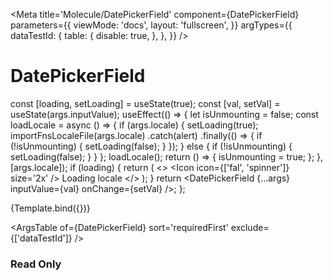 

<Meta
  title='Molecule/DatePickerField'
  component={DatePickerField}
  parameters={{
    viewMode: 'docs',
    layout: 'fullscreen',
  }}
  argTypes={{
    dataTestId: {
      table: {
        disable: true,
      },
    },
  }}
/>

# DatePickerField

  const [loading, setLoading] = useState(true);
  const [val, setVal] = useState(args.inputValue);
  useEffect(() => {
    let isUnmounting = false;
    const loadLocale = async () => {
      if (args.locale) {
        setLoading(true);
        importFnsLocaleFile(args.locale)
          .catch(alert)
          .finally(() => {
            if (!isUnmounting) {
              setLoading(false);
            }
          });
      } else {
        if (!isUnmounting) {
          setLoading(false);
        }
      }
    };
    loadLocale();
    return () => {
      isUnmounting = true;
    };
  }, [args.locale]);
  if (loading) {
    return (
      <>
        <Icon icon={['fal', 'spinner']} size='2x' />
        Loading locale
      </>
    );
  }
  return <DatePickerField {...args} inputValue={val} onChange={setVal} />;
};

<Canvas withSource='open'>
  <Story
    name='DatePickerField'
    args={{
      label: 'Date picker field',
      placeholder: 'Select a date',
      isClearable: true,
    }}>
    {Template.bind({})}
  </Story>
</Canvas>

<ArgsTable of={DatePickerField} sort='requiredFirst' exclude={['dataTestId']} />

### Read Only

<Canvas>
  <Template
    fieldSize={6}
    label='Date picker field in read only with label size = 4 and field size = 6, written in french'
    labelSize={4}
    locale='fr'
    placeholder='Date picker placeholder'
    readOnly={true}
    inputValue={new Date()}
  />
</Canvas>

### Error

<Canvas>
  <Template
    fieldSize={6}
    label='Date picker field in error with label size = 4 and field size = 6'
    labelSize={4}
    placeholder='Date picker placeholder'
    errorMessage='This text is on error'
    inputValue={new Date()}
  />
</Canvas>

### Helper

<Canvas>
  <Template
    helperText='Helper text'
    label='Date picker field with helper and counter'
    mandatory={true}
    placeholder='Date picker placeholder'
  />
</Canvas>

### Highlighted

<Canvas>
  <Template
    helperText='Helper text'
    highlighted={true}
    readOnly={true}
    label='Date picker field highlighted'
    placeholder='Date picker placeholder'
    inputValue={new Date()}
  />
</Canvas>

### Disabled

<Canvas>
  <Template
    disabled={true}
    helperText='Helper text'
    label='Date picker field disabled'
    placeholder='Date picker placeholder'
    inputValue={new Date()}
  />
</Canvas>

### Inline

<Canvas>
  <Template
    label='Date picker inline mandatory'
    inline={true}
    mandatory={true}
    dateFormat={DateFormatEnum.MDY}
    isClearable={true}
  />
</Canvas>
